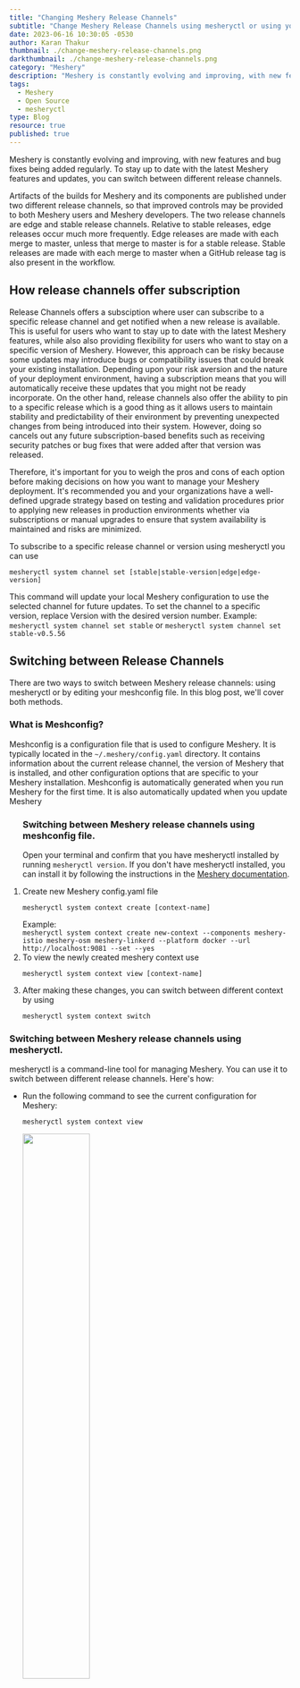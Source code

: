 ```yaml
---
title: "Changing Meshery Release Channels"
subtitle: "Change Meshery Release Channels using mesheryctl or using your meshconfig file."
date: 2023-06-16 10:30:05 -0530
author: Karan Thakur
thumbnail: ./change-meshery-release-channels.png
darkthumbnail: ./change-meshery-release-channels.png
category: "Meshery"
description: "Meshery is constantly evolving and improving, with new features and bug fixes being added regularly. To stay up to date with the latest Meshery features and updates, you can switch between different release channels."
tags:
  - Meshery
  - Open Source
  - mesheryctl
type: Blog
resource: true
published: true
---
```




<BlogWrapper>

<p>
  Meshery is constantly evolving and improving, with new features and bug fixes being added regularly. To stay up to date with the latest Meshery features and updates, you can switch between different release channels.
</p>
<p>
  Artifacts of the builds for Meshery and its components are published under two different release channels, so that improved controls may be provided to both  Meshery users and Meshery developers. The two release channels are edge and stable release channels. Relative to stable releases, edge releases occur much more frequently. Edge releases are made with each merge to master, unless that merge to master is for a stable release. Stable releases are made with each
  merge to master when a GitHub release tag is also present in the workflow.
</p>

<h2> How release channels offer subscription </h2>
<p>
  Release Channels offers a subsciption where user can subscribe to a specific  release channel and get notified when a new release is available. This is  useful for users who want to stay up to date with the latest Meshery features, while also also providing flexibility for users who want to stay on a specific version of Meshery.
  However, this approach can be risky because some updates may introduce bugs or compatibility issues that could break your existing installation. Depending upon your risk aversion and the nature of your deployment environment, having a subscription means that you will automatically receive these updates that you might not be ready incorporate. On the other hand, release channels also offer the ability to pin to a specific release which is a  good thing as it allows users to maintain stability and predictability of their environment by preventing unexpected changes from being introduced into their system. However, doing so cancels out any future subscription-based benefits such as receiving security patches or bug fixes that were added after that version was released.

Therefore, it's important for you to weigh the pros and cons of each option before making decisions on how you want to manage your Meshery deployment. It's recommended you and your organizations have a well-defined upgrade strategy based on testing and validation procedures prior to applying new releases in production environments whether via subscriptions or manual upgrades to ensure that system availability is maintained and risks are minimized.

</p>
<p>
To subscribe to a specific release channel or version using mesheryctl you can use 
<pre><code class="language-bash">mesheryctl system channel set [stable|stable-version|edge|edge-version] </code></pre>
This command will update your local Meshery configuration to use the selected channel for future updates. To set the channel to a specific version, replace Version with the desired version number. Example: <code class="language-bash">mesheryctl system channel set stable</code> or <code class="language-bash">mesheryctl system channel set stable-v0.5.56</code>
</p>
<h2> Switching between Release Channels</h2>
<p>There are two ways to switch between Meshery release channels: using mesheryctl or by editing your meshconfig file. In this blog post, we'll cover both methods.</p>

<h3>What is Meshconfig?</h3>
<p>
  Meshconfig is a configuration file that is used to configure Meshery. It is typically located in the <code>~/.meshery/config.yaml</code> directory. It contains information about the current release channel, the version of Meshery that is installed, and other configuration options that are specific to your Meshery installation. 
  Meshconfig is automatically generated when you run Meshery for the first time. It is also automatically updated when you update Meshery
</p>

<ol>
<h3>Switching between Meshery release channels using meshconfig file.</h3>
<p>Open your terminal and confirm that you have mesheryctl installed by running  <code>mesheryctl version</code>. If you don't have mesheryctl installed, you can install it by following the instructions in the  <a href="https://docs.meshery.io/installation/mesheryctl">Meshery documentation</a>.</p>
<li>Create new Meshery config.yaml file <pre><code class="language=bash">mesheryctl system context create [context-name]</code></pre></li>
Example: <br/> <code class="language-bash">mesheryctl system context create new-context --components meshery-istio meshery-osm meshery-linkerd --platform docker --url http://localhost:9081 --set --yes </code>
<li> To view the newly created meshery context use <pre><code class="language-bash">mesheryctl system context view [context-name]</code></pre></li>
<li>After making these changes, you can switch between different context by using <pre><code class="language-bash">mesheryctl system context switch</code></pre></li>
</ol>

<h3>Switching between Meshery release channels using mesheryctl.</h3>
<p>mesheryctl is a command-line tool for managing Meshery. You can use it to switch between different release channels. Here's how:</p>

<ul><li>Run the following command to see the current configuration for Meshery:</li>
<pre><code class="language-bash">mesheryctl system context view</code></pre>
<img src={MesheryVersion} className="image-center"  style="width:50%;"></img>
<p>This will show you the currently channels ,<b>stable</b> or <b>edge</b>, along with the version number and other information.</p>
<li>Run the following command to switch to a different release channel:</li>
<pre><code class="language-bash">mesheryctl system channel switch</code></pre>
This command will update your meshconfig file to switch release channel and version of context in focus. To switch the channel to a specific version, replace <b>Version</b> with the desired version number.
<li> To confirm that the channel has been changed, run the following command again: <pre><code class="language-bash">mesheryctl system channel view</code></pre></li></ul>

<h2>Conclusion </h2>

<p>
  Switching between Meshery release channels is a simple and straightforward process. You can do it using mesheryctl or by switching between your meshconfig file. Whether you want stable updates or bleeding-edge features, Meshery has a release channel that suits your needs. Just remember to carefully consider your use case and needs before making any changes to ensure that you have the best Meshery experience.
</p>

</BlogWrapper>
